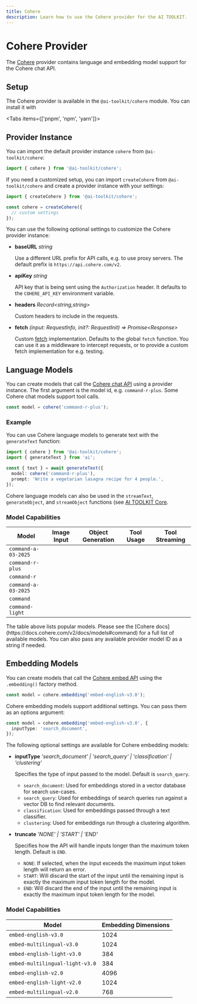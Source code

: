 ```yaml
---
title: Cohere
description: Learn how to use the Cohere provider for the AI TOOLKIT.
---
```


# Cohere Provider

The [Cohere](https://cohere.com/) provider contains language and embedding model support for the Cohere chat API.

## Setup

The Cohere provider is available in the `@ai-toolkit/cohere` module. You can install it with

<Tabs items={['pnpm', 'npm', 'yarn']}>
  <Tab>
    <Snippet text="pnpm add @ai-toolkit/cohere" dark />
  </Tab>
  <Tab>
    <Snippet text="npm install @ai-toolkit/cohere" dark />
  </Tab>
  <Tab>
    <Snippet text="yarn add @ai-toolkit/cohere" dark />
  </Tab>
</Tabs>

## Provider Instance

You can import the default provider instance `cohere` from `@ai-toolkit/cohere`:

```ts
import { cohere } from '@ai-toolkit/cohere';
```

If you need a customized setup, you can import `createCohere` from `@ai-toolkit/cohere`
and create a provider instance with your settings:

```ts
import { createCohere } from '@ai-toolkit/cohere';

const cohere = createCohere({
  // custom settings
});
```

You can use the following optional settings to customize the Cohere provider instance:

- **baseURL** _string_

  Use a different URL prefix for API calls, e.g. to use proxy servers.
  The default prefix is `https://api.cohere.com/v2`.

- **apiKey** _string_

  API key that is being sent using the `Authorization` header.
  It defaults to the `COHERE_API_KEY` environment variable.

- **headers** _Record&lt;string,string&gt;_

  Custom headers to include in the requests.

- **fetch** _(input: RequestInfo, init?: RequestInit) => Promise&lt;Response&gt;_

  Custom [fetch](https://developer.mozilla.org/en-US/docs/Web/API/fetch) implementation.
  Defaults to the global `fetch` function.
  You can use it as a middleware to intercept requests,
  or to provide a custom fetch implementation for e.g. testing.

## Language Models

You can create models that call the [Cohere chat API](https://docs.cohere.com/v2/docs/chat-api) using a provider instance.
The first argument is the model id, e.g. `command-r-plus`.
Some Cohere chat models support tool calls.

```ts
const model = cohere('command-r-plus');
```

### Example

You can use Cohere language models to generate text with the `generateText` function:

```ts
import { cohere } from '@ai-toolkit/cohere';
import { generateText } from 'ai';

const { text } = await generateText({
  model: cohere('command-r-plus'),
  prompt: 'Write a vegetarian lasagna recipe for 4 people.',
});
```

Cohere language models can also be used in the `streamText`, `generateObject`, and `streamObject` functions
(see [AI TOOLKIT Core](/docs/ai-toolkit-core).

### Model Capabilities

| Model               | Image Input         | Object Generation   | Tool Usage          | Tool Streaming      |
| ------------------- | ------------------- | ------------------- | ------------------- | ------------------- |
| `command-a-03-2025` | <Cross size={18} /> | <Check size={18} /> | <Check size={18} /> | <Check size={18} /> |
| `command-r-plus`    | <Cross size={18} /> | <Check size={18} /> | <Check size={18} /> | <Check size={18} /> |
| `command-r`         | <Cross size={18} /> | <Check size={18} /> | <Check size={18} /> | <Check size={18} /> |
| `command-a-03-2025` | <Cross size={18} /> | <Check size={18} /> | <Check size={18} /> | <Check size={18} /> |
| `command`           | <Cross size={18} /> | <Cross size={18} /> | <Cross size={18} /> | <Cross size={18} /> |
| `command-light`     | <Cross size={18} /> | <Cross size={18} /> | <Cross size={18} /> | <Cross size={18} /> |

<Note>
  The table above lists popular models. Please see the [Cohere
  docs](https://docs.cohere.com/v2/docs/models#command) for a full list of
  available models. You can also pass any available provider model ID as a
  string if needed.
</Note>

## Embedding Models

You can create models that call the [Cohere embed API](https://docs.cohere.com/v2/reference/embed)
using the `.embedding()` factory method.

```ts
const model = cohere.embedding('embed-english-v3.0');
```

Cohere embedding models support additional settings. You can pass them as an options argument:

```ts
const model = cohere.embedding('embed-english-v3.0', {
  inputType: 'search_document',
});
```

The following optional settings are available for Cohere embedding models:

- **inputType** _'search_document' | 'search_query' | 'classification' | 'clustering'_

  Specifies the type of input passed to the model. Default is `search_query`.

  - `search_document`: Used for embeddings stored in a vector database for search use-cases.
  - `search_query`: Used for embeddings of search queries run against a vector DB to find relevant documents.
  - `classification`: Used for embeddings passed through a text classifier.
  - `clustering`: Used for embeddings run through a clustering algorithm.

- **truncate** _'NONE' | 'START' | 'END'_

  Specifies how the API will handle inputs longer than the maximum token length.
  Default is `END`.

  - `NONE`: If selected, when the input exceeds the maximum input token length will return an error.
  - `START`: Will discard the start of the input until the remaining input is exactly the maximum input token length for the model.
  - `END`: Will discard the end of the input until the remaining input is exactly the maximum input token length for the model.

### Model Capabilities

| Model                           | Embedding Dimensions |
| ------------------------------- | -------------------- |
| `embed-english-v3.0`            | 1024                 |
| `embed-multilingual-v3.0`       | 1024                 |
| `embed-english-light-v3.0`      | 384                  |
| `embed-multilingual-light-v3.0` | 384                  |
| `embed-english-v2.0`            | 4096                 |
| `embed-english-light-v2.0`      | 1024                 |
| `embed-multilingual-v2.0`       | 768                  |

